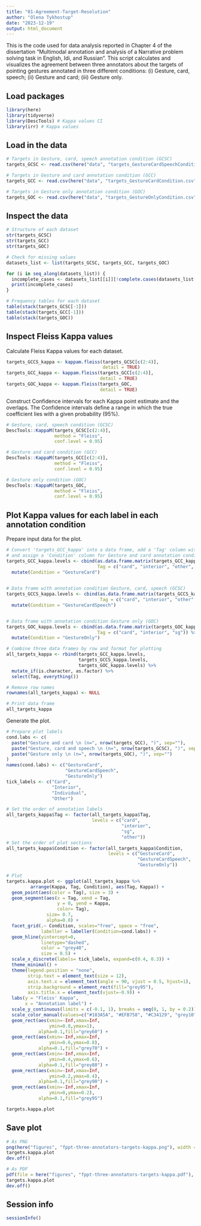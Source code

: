 ```yaml
---
title: "01-Agreement-Target-Resolution"
author: "Olena Tykhostup"
date: "2023-12-19"
output: html_document
---
```

This is the code used for data analysis reported in Chapter 4 of the dissertation "Multimodal annotation and analysis of a Narrative problem solving task in English, Idi, and Russian". This script calculates and visualizes the agreement between three annotators about the targets of pointing gestures annotated in three different conditions: (i) Gesture, card, speech; (ii) Gesture and card; (iii) Gesture only. 

## Load packages
```r
library(here)
library(tidyverse)
library(DescTools) # Kappa values CI
library(irr) # Kappa values
```
## Load in the data
```r
# Targets in Gesture, card, speech annotation condition (GCSC)
targets_GCSC <- read.csv(here("data", "targets_GestureCardSpeechCondition.csv"))

# Targets in Gesture and card annotation condition (GCC)
targets_GCC <- read.csv(here("data", "targets_GestureCardCondition.csv"))

# Targets in Gesture only annotation condition (GOC)
targets_GOC <- read.csv(here("data", "targets_GestureOnlyCondition.csv"))
```
## Inspect the data
```r
# Structure of each dataset
str(targets_GCSC)
str(targets_GCC)
str(targets_GOC)
```
```r
# Check for missing values
datasets_list <- list(targets_GCSC, targets_GCC, targets_GOC)

for (i in seq_along(datasets_list)) {
  incomplete_cases <- datasets_list[[i]][!complete.cases(datasets_list[[i]]), ]
  print(incomplete_cases)
}
```

```r
# Frequency tables for each dataset
table(stack(targets_GCSC[-1]))
table(stack(targets_GCC[-1]))
table(stack(targets_GOC))
```

## Inspect Fleiss Kappa values
Calculate Fleiss Kappa values for each dataset.
```r
targets_GCCS_kappa <- kappam.fleiss(targets_GCSC[c(2:4)], 
                                    detail = TRUE)
targets_GCC_kappa <- kappam.fleiss(targets_GCC[c(2:4)], 
                                   detail = TRUE)
targets_GOC_kappa <- kappam.fleiss(targets_GOC, 
                                   detail = TRUE)
```
Construct Confidence intervals for each Kappa point estimate and the overlaps. The Confidence intervals define a range in which the true coefficient lies with a given probability (95%).
```r
# Gesture, card, speech condition (GCSC)
DescTools::KappaM(targets_GCSC[c(2:4)], 
                  method = "Fleiss",
                  conf.level = 0.95)

# Gesture and card condition (GCC)
DescTools::KappaM(targets_GCC[c(2:4)],
                  method = "Fleiss", 
                  conf.level = 0.95)

# Gesture only condition (GOC)
DescTools::KappaM(targets_GOC, 
                  method = "Fleiss",
                  conf.level = 0.95)
```
## Plot Kappa values for each label in each annotation condition
Prepare input data for the plot.
```r
# Convert 'targets_GCC_kappa' into a data frame, add a 'Tag' column with annotation labels, 
# and assign a 'Condition' column for Gesture and card annotation condition (GCC)
targets_GCC_kappa.levels <- cbind(as.data.frame.matrix(targets_GCC_kappa$detail), 
                                  Tag = c("card", "interior", "other", "sg")) %>%
  mutate(Condition = "GestureCard")

  
# Data frame with annotation condition Gesture, card, speech (GCSC)
targets_GCCS_kappa.levels <- cbind(as.data.frame.matrix(targets_GCCS_kappa$detail), 
                                   Tag = c("card", "interior", "other", "sg")) %>%
  mutate(Condition = "GestureCardSpeech")


# Data frame with annotation condition Gesture only (GOC)
targets_GOC_kappa.levels <- cbind(as.data.frame.matrix(targets_GOC_kappa$detail), 
                                  Tag = c("card", "interior", "sg")) %>%
  mutate(Condition = "GestureOnly")

# Combine three data frames by row and format for plotting
all_targets_kappa <- rbind(targets_GCC_kappa.levels, 
                           targets_GCCS_kappa.levels, 
                           targets_GOC_kappa.levels) %>%
  mutate_if(is.character, as.factor) %>%
  select(Tag, everything())

# Remove row names
rownames(all_targets_kappa) <- NULL

# Print data frame
all_targets_kappa
```
Generate the plot.
```r
# Prepare plot labels
cond.labs <- c(
  paste("Gesture and card \n (n=", nrow(targets_GCC), ")", sep=""),
  paste("Gesture, card and speech \n (n=", nrow(targets_GCSC), ")", sep=""),
  paste("Gesture only \n (n=", nrow(targets_GOC), ")", sep="")
)
names(cond.labs) <- c("GestureCard", 
                      "GestureCardSpeech", 
                      "GestureOnly")
tick_labels <- c("Card", 
                 "Interior", 
                 "Individual", 
                 "Other")

# Set the order of annotation labels
all_targets_kappa$Tag <- factor(all_targets_kappa$Tag,
                                levels = c("card", 
                                           "interior", 
                                           "sg", 
                                           "other"))
# Set the order of plot sections
all_targets_kappa$Condition <- factor(all_targets_kappa$Condition, 
                                      levels = c("GestureCard", 
                                                 "GestureCardSpeech", 
                                                 "GestureOnly")) 

# Plot
targets.kappa.plot <- ggplot(all_targets_kappa %>%
         arrange(Kappa, Tag, Condition), aes(Tag, Kappa)) +
  geom_point(aes(color = Tag), size = 3) +
  geom_segment(aes(x = Tag, xend = Tag, 
                   y = 0, yend = Kappa, 
                   color= Tag), 
               size= 0.7, 
               alpha=0.8) +
  facet_grid(.~ Condition, scales="free", space = "free",
             labeller = labeller(Condition=cond.labs)) + 
  geom_hline(yintercept=0, 
             linetype="dashed", 
             color = "grey40", 
             size = 0.5) +
  scale_x_discrete(labels= tick_labels, expand=c(0.4, 0.3)) +
  theme_minimal() +
  theme(legend.position = "none", 
        strip.text = element_text(size = 12),
        axis.text.x = element_text(angle = 90, vjust = 0.5, hjust=1),
        strip.background = element_rect(fill="grey95"),
        axis.title.x = element_text(vjust=-0.9)) + 
  labs(y = "Fleiss' Kappa",
       x = "Annotation label") +
  scale_y_continuous(limits = c(-0.1, 1), breaks = seq(0, 1, by = 0.2)) +
  scale_color_manual(values=c("#183A5A", "#EFB758", "#C34129", "grey10")) +
  geom_rect(aes(xmin=-Inf,xmax=Inf,
                ymin=0.8,ymax=1),
            alpha=0.1,fill="grey60") +
  geom_rect(aes(xmin=-Inf,xmax=Inf,
                ymin=0.6,ymax=0.8),
            alpha=0.1,fill="grey70") +
  geom_rect(aes(xmin=-Inf,xmax=Inf,
                ymin=0.4,ymax=0.6),
            alpha=0.1,fill="grey80") +
  geom_rect(aes(xmin=-Inf,xmax=Inf,
                ymin=0.2,ymax=0.4),
            alpha=0.1,fill="grey90") +
  geom_rect(aes(xmin=-Inf,xmax=Inf,
                ymin=0,ymax=0.2),
            alpha=0.1,fill="grey95")

targets.kappa.plot
```
## Save plot
```r
# As PNG
png(here("figures", "fppt-three-annotators-targets-kappa.png"), width = 10, height = 6, units = "cm", res = 500)
targets.kappa.plot
dev.off()

# As PDF
pdf(file = here("figures", "fppt-three-annotators-targets-kappa.pdf"), width = 10, height = 6)
targets.kappa.plot
dev.off()
```
## Session info
```r
sessionInfo()
```
